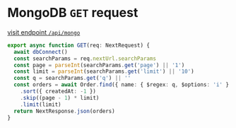 <br />

# MongoDB `GET` request 

[visit endpoint `/api/mongo`](/api/mongo)
```app/api/mongo.ts
export async function GET(req: NextRequest) {
  await dbConnect()
  const searchParams = req.nextUrl.searchParams
  const page = parseInt(searchParams.get('page') || '1')
  const limit = parseInt(searchParams.get('limit') || '10')
  const q = searchParams.get('q') || ''
  const orders = await Order.find({ name: { $regex: q, $options: 'i' } })
    .sort({ createdAt: -1 })
    .skip((page - 1) * limit)
    .limit(limit)
  return NextResponse.json(orders)
}
```